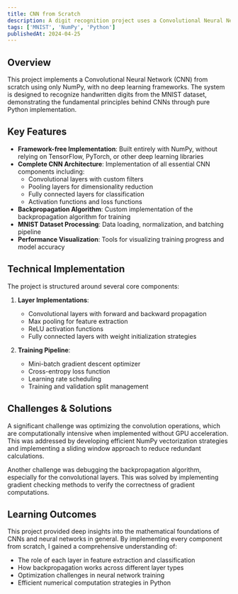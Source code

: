 ```yaml
---
title: CNN from Scratch
description: A digit recognition project uses a Convolutional Neural Network (CNN) to accurately identify handwritten digits.
tags: ['MNIST', 'NumPy', 'Python']
publishedAt: 2024-04-25
---
```


## Overview

This project implements a Convolutional Neural Network (CNN) from scratch using only NumPy, with no deep learning frameworks. The system is designed to recognize handwritten digits from the MNIST dataset, demonstrating the fundamental principles behind CNNs through pure Python implementation.

## Key Features

- **Framework-free Implementation**: Built entirely with NumPy, without relying on TensorFlow, PyTorch, or other deep learning libraries
- **Complete CNN Architecture**: Implementation of all essential CNN components including:
  - Convolutional layers with custom filters
  - Pooling layers for dimensionality reduction
  - Fully connected layers for classification
  - Activation functions and loss functions
- **Backpropagation Algorithm**: Custom implementation of the backpropagation algorithm for training
- **MNIST Dataset Processing**: Data loading, normalization, and batching pipeline
- **Performance Visualization**: Tools for visualizing training progress and model accuracy

## Technical Implementation

The project is structured around several core components:

1. **Layer Implementations**:
   - Convolutional layers with forward and backward propagation
   - Max pooling for feature extraction
   - ReLU activation functions
   - Fully connected layers with weight initialization strategies

2. **Training Pipeline**:
   - Mini-batch gradient descent optimizer
   - Cross-entropy loss function
   - Learning rate scheduling
   - Training and validation split management

## Challenges & Solutions

A significant challenge was optimizing the convolution operations, which are computationally intensive when implemented without GPU acceleration. This was addressed by developing efficient NumPy vectorization strategies and implementing a sliding window approach to reduce redundant calculations.

Another challenge was debugging the backpropagation algorithm, especially for the convolutional layers. This was solved by implementing gradient checking methods to verify the correctness of gradient computations.

## Learning Outcomes

This project provided deep insights into the mathematical foundations of CNNs and neural networks in general. By implementing every component from scratch, I gained a comprehensive understanding of:

- The role of each layer in feature extraction and classification
- How backpropagation works across different layer types
- Optimization challenges in neural network training
- Efficient numerical computation strategies in Python
